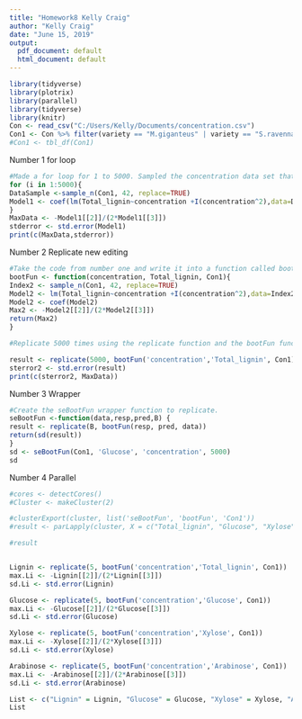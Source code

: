 ```yaml
---
title: "Homework8 Kelly Craig"
author: "Kelly Craig"
date: "June 15, 2019"
output:
  pdf_document: default
  html_document: default
---
```


```r
library(tidyverse)
library(plotrix)
library(parallel)
library(tidyverse)
library(knitr)
Con <- read_csv("C:/Users/Kelly/Documents/concentration.csv")
Con1 <- Con %>% filter(variety == "M.giganteus" | variety == "S.ravennae")
#Con1 <- tbl_df(Con1)
```

Number 1 for loop

```r
#Made a for loop for 1 to 5000. Sampled the concentration data set that has 42 rows and replaced the values. Used the lm function with concentration as the predictor and Total_lignin as the response . Then the coefficients are extracted using the function coef. Found the max.  
for (i in 1:5000){
DataSample <-sample_n(Con1, 42, replace=TRUE) 
Model1 <- coef(lm(Total_lignin~concentration +I(concentration^2),data=DataSample))
}
MaxData <- -Model1[[2]]/(2*Model1[[3]])
stderror <- std.error(Model1)
print(c(MaxData,stderror))
```

Number 2 Replicate new editing

```r
#Take the code from number one and write it into a function called bootFun. 
bootFun <- function(concentration, Total_lignin, Con1){
Index2 <- sample_n(Con1, 42, replace=TRUE)
Model2 <- lm(Total_lignin~concentration +I(concentration^2),data=Index2)
Model2 <- coef(Model2)
Max2 <- -Model2[[2]]/(2*Model2[[3]])
return(Max2)
}

#Replicate 5000 times using the replicate function and the bootFun function. 

result <- replicate(5000, bootFun('concentration','Total_lignin', Con1))
sterror2 <- std.error(result)
print(c(sterror2, MaxData))

```

Number 3 Wrapper

```r
#Create the seBootFun wrapper function to replicate.
seBootFun <-function(data,resp,pred,B) {
result <- replicate(B, bootFun(resp, pred, data))
return(sd(result))
}
sd <- seBootFun(Con1, 'Glucose', 'concentration', 5000) 
sd
```


Number 4 Parallel

```r

#cores <- detectCores()
#Cluster <- makeCluster(2)

#clusterExport(cluster, list('seBootFun', 'bootFun', 'Con1'))
#result <- parLapply(cluster, X = c("Total_lignin", "Glucose", "Xylose", "Arabinose"), fun = seBootFun, pred = 'concentration', B = 50, data = Con1)

#result


Lignin <- replicate(5, bootFun('concentration','Total_lignin', Con1))
max.Li <- -Lignin[[2]]/(2*Lignin[[3]])
sd.Li <- std.error(Lignin) 

Glucose <- replicate(5, bootFun('concentration','Glucose', Con1))
max.Li <- -Glucose[[2]]/(2*Glucose[[3]]) 
sd.Li <- std.error(Glucose) 

Xylose <- replicate(5, bootFun('concentration','Xylose', Con1))
max.Li <- -Xylose[[2]]/(2*Xylose[[3]]) 
sd.Li <- std.error(Xylose) 

Arabinose <- replicate(5, bootFun('concentration','Arabinose', Con1))
max.Li <- -Arabinose[[2]]/(2*Arabinose[[3]])
sd.Li <- std.error(Arabinose)

List <- c("Lignin" = Lignin, "Glucose" = Glucose, "Xylose" = Xylose, "Arabinose" = Arabinose)
List
```
